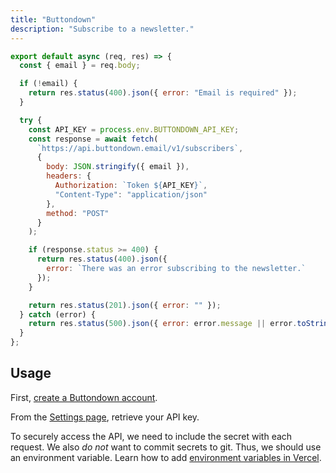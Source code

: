 ```yaml
---
title: "Buttondown"
description: "Subscribe to a newsletter."
---
```


```js
export default async (req, res) => {
  const { email } = req.body;

  if (!email) {
    return res.status(400).json({ error: "Email is required" });
  }

  try {
    const API_KEY = process.env.BUTTONDOWN_API_KEY;
    const response = await fetch(
      `https://api.buttondown.email/v1/subscribers`,
      {
        body: JSON.stringify({ email }),
        headers: {
          Authorization: `Token ${API_KEY}`,
          "Content-Type": "application/json"
        },
        method: "POST"
      }
    );

    if (response.status >= 400) {
      return res.status(400).json({
        error: `There was an error subscribing to the newsletter.`
      });
    }

    return res.status(201).json({ error: "" });
  } catch (error) {
    return res.status(500).json({ error: error.message || error.toString() });
  }
};
```

## Usage

<Step number={1} title="Create Buttondown Account" />

First, [create a Buttondown account](https://buttondown.email).

<Step number={2} title="Find API Key" />

From the [Settings page](https://buttondown.email/settings), retrieve your API key.

<Step number={3} title="Add Environment Variables" />

To securely access the API, we need to include the secret with each request.
We also _do not_ want to commit secrets to git. Thus, we should use an environment variable.
Learn how to add [environment variables in Vercel](https://vercel.com/docs/environment-variables).
